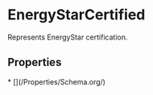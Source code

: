
# EnergyStarCertified

Represents EnergyStar certification.

## Properties

<Grid>
* [](/Properties/Schema.org/)

</Grid>

